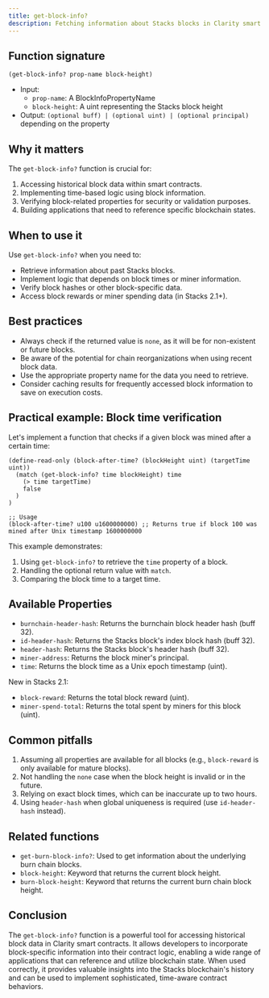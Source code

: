 ```yaml
---
title: get-block-info?
description: Fetching information about Stacks blocks in Clarity smart contracts.
---
```


## Function signature

```clarity
(get-block-info? prop-name block-height)
```

- Input: 
  - `prop-name`: A BlockInfoPropertyName
  - `block-height`: A uint representing the Stacks block height
- Output: `(optional buff) | (optional uint) | (optional principal)` depending on the property

## Why it matters

The `get-block-info?` function is crucial for:

1. Accessing historical block data within smart contracts.
2. Implementing time-based logic using block information.
3. Verifying block-related properties for security or validation purposes.
4. Building applications that need to reference specific blockchain states.

## When to use it

Use `get-block-info?` when you need to:

- Retrieve information about past Stacks blocks.
- Implement logic that depends on block times or miner information.
- Verify block hashes or other block-specific data.
- Access block rewards or miner spending data (in Stacks 2.1+).

## Best practices

- Always check if the returned value is `none`, as it will be for non-existent or future blocks.
- Be aware of the potential for chain reorganizations when using recent block data.
- Use the appropriate property name for the data you need to retrieve.
- Consider caching results for frequently accessed block information to save on execution costs.

## Practical example: Block time verification

Let's implement a function that checks if a given block was mined after a certain time:

```clarity
(define-read-only (block-after-time? (blockHeight uint) (targetTime uint))
  (match (get-block-info? time blockHeight) time
    (> time targetTime)
    false
  )
)

;; Usage
(block-after-time? u100 u1600000000) ;; Returns true if block 100 was mined after Unix timestamp 1600000000
```

This example demonstrates:
1. Using `get-block-info?` to retrieve the `time` property of a block.
2. Handling the optional return value with `match`.
3. Comparing the block time to a target time.

## Available Properties

- `burnchain-header-hash`: Returns the burnchain block header hash (buff 32).
- `id-header-hash`: Returns the Stacks block's index block hash (buff 32).
- `header-hash`: Returns the Stacks block's header hash (buff 32).
- `miner-address`: Returns the block miner's principal.
- `time`: Returns the block time as a Unix epoch timestamp (uint).

New in Stacks 2.1:
- `block-reward`: Returns the total block reward (uint).
- `miner-spend-total`: Returns the total spent by miners for this block (uint).

## Common pitfalls

1. Assuming all properties are available for all blocks (e.g., `block-reward` is only available for mature blocks).
2. Not handling the `none` case when the block height is invalid or in the future.
3. Relying on exact block times, which can be inaccurate up to two hours.
4. Using `header-hash` when global uniqueness is required (use `id-header-hash` instead).

## Related functions

- `get-burn-block-info?`: Used to get information about the underlying burn chain blocks.
- `block-height`: Keyword that returns the current block height.
- `burn-block-height`: Keyword that returns the current burn chain block height.

## Conclusion

The `get-block-info?` function is a powerful tool for accessing historical block data in Clarity smart contracts. It allows developers to incorporate block-specific information into their contract logic, enabling a wide range of applications that can reference and utilize blockchain state. When used correctly, it provides valuable insights into the Stacks blockchain's history and can be used to implement sophisticated, time-aware contract behaviors.
